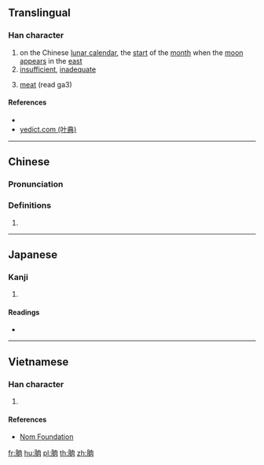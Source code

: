 ==Translingual==

===Han character===
{{Han char|rn=74|rad=月|as=06|sn=10|four=74227|canj=BOBO|ids=⿰月肉}}

# on the Chinese [[lunar calendar]], the [[start]] of the [[month]] when the [[moon]] [[appear]]s in the [[east]]
# [[insufficient]], [[inadequate]]
# {{lb|mul|Sichuanese}} [[meat]] (read ga3)

====References====
* {{Han ref|kx=0505.130|dkj=14356|dj=0884.050|hdz=32067.190|uh=6712|ud=26386|bh=D1D7|bd=53719}}
* [http://yedict.com/htm/67/6712.htm yedict.com (叶典)]

----

==Chinese==
{{zh-forms}}

===Pronunciation===
{{zh-pron
|m=nǜ
|c=nuk6
|mc=
|oc=y
|ma=
|cat=n,a
}}

===Definitions===
# {{rfdef|lang=zh}}

----

==Japanese==

===Kanji===
{{ja-kanji|grade=|rs=月06}}

# {{defn|lang=ja|sort=月06}}

====Readings====
* {{ja-readings|on=[[にく]] (niku), [[じく]] (jiku)|kun=}}

----

==Vietnamese==

===Han character===
{{vi-readings|rs=月06|hanviet=nục}}

# {{defn|lang=vi|sort=月06}}

====References====
* [http://nomfoundation.org/common/nom_details.php?codepoint=6712 Nom Foundation]

[[fr:朒]]
[[hu:朒]]
[[pl:朒]]
[[th:朒]]
[[zh:朒]]